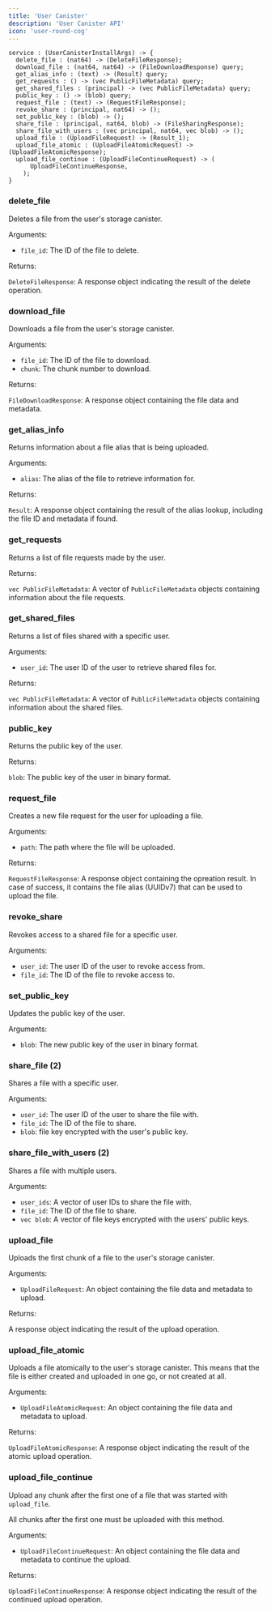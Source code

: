 ```yaml
---
title: 'User Canister'
description: 'User Canister API'
icon: 'user-round-cog'
---
```

```did
service : (UserCanisterInstallArgs) -> {
  delete_file : (nat64) -> (DeleteFileResponse);
  download_file : (nat64, nat64) -> (FileDownloadResponse) query;
  get_alias_info : (text) -> (Result) query;
  get_requests : () -> (vec PublicFileMetadata) query;
  get_shared_files : (principal) -> (vec PublicFileMetadata) query;
  public_key : () -> (blob) query;
  request_file : (text) -> (RequestFileResponse);
  revoke_share : (principal, nat64) -> ();
  set_public_key : (blob) -> ();
  share_file : (principal, nat64, blob) -> (FileSharingResponse);
  share_file_with_users : (vec principal, nat64, vec blob) -> ();
  upload_file : (UploadFileRequest) -> (Result_1);
  upload_file_atomic : (UploadFileAtomicRequest) -> (UploadFileAtomicResponse);
  upload_file_continue : (UploadFileContinueRequest) -> (
      UploadFileContinueResponse,
    );
}
```

### delete_file

Deletes a file from the user's storage canister.

Arguments:

- `file_id`: The ID of the file to delete.

Returns:

`DeleteFileResponse`: A response object indicating the result of the delete operation.

### download_file

Downloads a file from the user's storage canister.

Arguments:

- `file_id`: The ID of the file to download.
- `chunk`: The chunk number to download.

Returns:

`FileDownloadResponse`: A response object containing the file data and metadata.

### get_alias_info

Returns information about a file alias that is being uploaded.

Arguments:

- `alias`: The alias of the file to retrieve information for.

Returns:

`Result`: A response object containing the result of the alias lookup, including the file ID and metadata if found.

### get_requests

Returns a list of file requests made by the user.

Returns:

`vec PublicFileMetadata`: A vector of `PublicFileMetadata` objects containing information about the file requests.

### get_shared_files

Returns a list of files shared with a specific user.

Arguments:

- `user_id`: The user ID of the user to retrieve shared files for.

Returns:

`vec PublicFileMetadata`: A vector of `PublicFileMetadata` objects containing information about the shared files.

### public_key

Returns the public key of the user.

Returns:

`blob`: The public key of the user in binary format.

### request_file

Creates a new file request for the user for uploading a file.

Arguments:

- `path`: The path where the file will be uploaded.

Returns:

`RequestFileResponse`: A response object containing the opreation result. In case of success, it contains the file alias (UUIDv7) that can be used to upload the file.

### revoke_share

Revokes access to a shared file for a specific user.

Arguments:

- `user_id`: The user ID of the user to revoke access from.
- `file_id`: The ID of the file to revoke access to.

### set_public_key

Updates the public key of the user.

Arguments:

- `blob`: The new public key of the user in binary format.

### share_file (2)

Shares a file with a specific user.

Arguments:

- `user_id`: The user ID of the user to share the file with.
- `file_id`: The ID of the file to share.
- `blob`: file key encrypted with the user's public key.

### share_file_with_users (2)

Shares a file with multiple users.

Arguments:

- `user_ids`: A vector of user IDs to share the file with.
- `file_id`: The ID of the file to share.
- `vec blob`: A vector of file keys encrypted with the users' public keys.

### upload_file

Uploads the first chunk of a file to the user's storage canister.

Arguments:

- `UploadFileRequest`: An object containing the file data and metadata to upload.

Returns:

A response object indicating the result of the upload operation.

### upload_file_atomic

Uploads a file atomically to the user's storage canister. This means that the file is either created and uploaded in one go, or not created at all.

Arguments:

- `UploadFileAtomicRequest`: An object containing the file data and metadata to upload.

Returns:

`UploadFileAtomicResponse`: A response object indicating the result of the atomic upload operation.

### upload_file_continue

Upload any chunk after the first one of a file that was started with `upload_file`.

All chunks after the first one must be uploaded with this method.

Arguments:

- `UploadFileContinueRequest`: An object containing the file data and metadata to continue the upload.

Returns:

`UploadFileContinueResponse`: A response object indicating the result of the continued upload operation.
